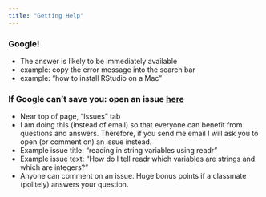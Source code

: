 ```yaml
---
title: "Getting Help"
---
```


### Google! 

- The answer is likely to be immediately available
- example: copy the error message into the search bar
- example: "how to install RStudio on a Mac"

### If Google can't save you: open an issue [here](https://github.com/CU-picudata/course)

- Near top of page, “Issues” tab
- I am doing this (instead of email) so that everyone can benefit from questions and answers. Therefore, if you send me email I will ask you to open (or comment on) an issue instead. 
- Example issue title: “reading in string variables using readr”
- Example issue text: “How do I tell readr which variables are strings and which are integers?”
- Anyone can comment on an issue. Huge bonus points if a classmate (politely) answers your question.



